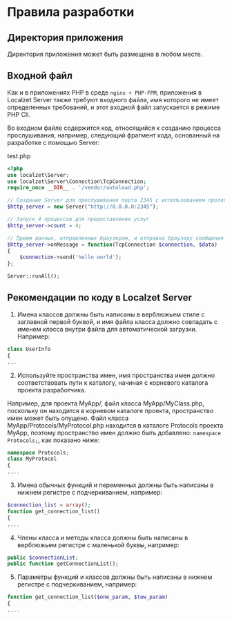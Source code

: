 
# Правила разработки

## Директория приложения

Директория приложения может быть размещена в любом месте.

## Входной файл

Как и в приложениях PHP в среде `nginx + PHP-FPM`, приложения в Localzet Server также требуют входного файла, имя которого не имеет определенных требований, и этот входной файл запускается в режиме PHP Cli.

Во входном файле содержится код, относящийся к созданию процесса прослушивания, например, следующий фрагмент кода, основанный на разработке с помощью Server:

test.php
```php
<?php
use localzet\Server;
use localzet\Server\Connection\TcpConnection;
require_once __DIR__ . '/vendor/autoload.php';

// Создание Server для прослушивания порта 2345 с использованием протокола HTTP
$http_server = new Server("http://0.0.0.0:2345");

// Запуск 4 процессов для предоставления услуг
$http_server->count = 4;

// Прием данных, отправленных браузером, и отправка браузеру сообщения "hello world"
$http_server->onMessage = function(TcpConnection $connection, $data)
{
    $connection->send('hello world');
};

Server::runAll();

```

## Рекомендации по коду в Localzet Server

1. Имена классов должны быть написаны в верблюжьем стиле с заглавной первой буквой, и имя файла класса должно совпадать с именем класса внутри файла для автоматической загрузки. Например:

```php
class UserInfo
{
...
```

2. Используйте пространства имен, имя пространства имен должно соответствовать пути к каталогу, начиная с корневого каталога проекта разработчика.

Например, для проекта MyApp/, файл класса MyApp/MyClass.php, поскольку он находится в корневом каталоге проекта, пространство имен может быть опущено. Файл класса MyApp/Protocols/MyProtocol.php находится в каталоге Protocols проекта MyApp, поэтому пространство имен должно быть добавлено: ```namespace Protocols;```, как показано ниже:

```php
namespace Protocols;
class MyProtocol
{
....
```

3. Имена обычных функций и переменных должны быть написаны в нижнем регистре с подчеркиванием, например:

```php
$connection_list = array();
function get_connection_list()
{
....
```

4. Члены класса и методы класса должны быть написаны в верблюжьем регистре с маленькой буквы, например:

```php
public $connectionList;
public function getConnectionList();
```

5. Параметры функций и классов должны быть написаны в нижнем регистре с подчеркиванием, например:

```php
function get_connection_list($one_param, $tow_param)
{
....
```
